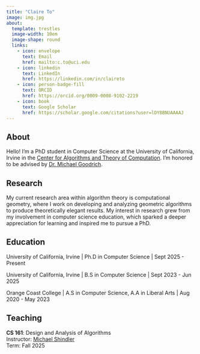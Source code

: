 ```yaml
---
title: "Claire To"
image: img.jpg
about:
  template: trestles
  image-width: 10em
  image-shape: round
  links:
    - icon: envelope
      text: Email
      href: mailto:c.to@uci.edu
    - icon: linkedin
      text: LinkedIn
      href: https://linkedin.com/in/claireto    
    - icon: person-badge-fill
      text: ORCID
      href: https://orcid.org/0009-0008-9102-2219
    - icon: book
      text: Google Scholar
      href: https://scholar.google.com/citations?user=lDY8BNUAAAAJ
---
```


## About

Hello! I’m a PhD student in Computer Science at the University of California, Irvine in the [Center for Algorithms and Theory of Computation](https://ics.uci.edu/~theory/). I'm honored to be advised by [Dr. Michael Goodrich](https://ics.uci.edu/~goodrich/).

## Research

My current research area within algorithm theory is computational geometry, where I work on developing and analyzing geometric algorithms to produce theoretically elegant results. My interest in research grew from my involvement in computer science education, which sparked a deeper appreciation for learning and inspired me to pursue a PhD.

## Education

University of California, Irvine | Ph.D in Computer Science | Sept 2025 - Present

University of California, Irvine | B.S in Computer Science | Sept 2023 - Jun 2025  

Orange Coast College | A.S in Computer Science, A.A in Liberal Arts | Aug 2020 - May 2023

## Teaching

**CS 161**: Design and Analysis of Algorithms  
Instructor: [Michael Shindler](https://ics.uci.edu/~mikes/)  
Term: Fall 2025  

